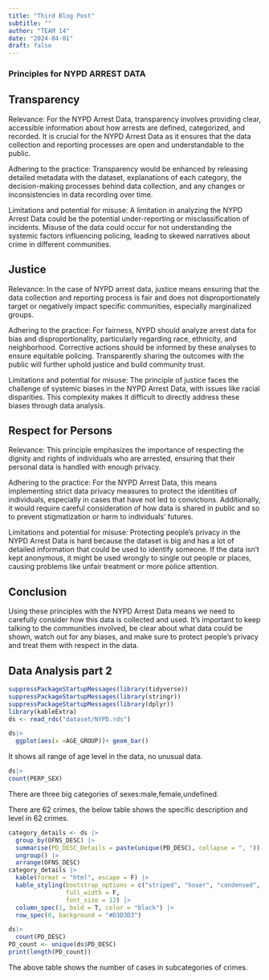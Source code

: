 ```yaml
---
title: "Third Blog Post"
subtitle: ""
author: "TEAM 14"
date: "2024-04-01"
draft: false
---
```


### Principles for NYPD ARREST DATA

## Transparency

Relevance: For the NYPD Arrest Data, transparency involves providing clear, accessible information about how arrests are defined, categorized, and recorded. It is crucial for the NYPD Arrest Data as it ensures that the data collection and reporting processes are open and understandable to the public.

Adhering to the practice: Transparency would be enhanced by releasing detailed metadata with the dataset, explanations of each category, the decision-making processes behind data collection, and any changes or inconsistencies in data recording over time.

Limitations and potential for misuse: A limitation in analyzing the NYPD Arrest Data could be the potential under-reporting or misclassification of incidents. Misuse of the data could occur for not understanding the systemic factors influencing policing, leading to skewed narratives about crime in different communities.

## Justice

Relevance: In the case of NYPD arrest data, justice means ensuring that the data collection and reporting process is fair and does not disproportionately target or negatively impact specific communities, especially marginalized groups.

Adhering to the practice: For fairness, NYPD should analyze arrest data for bias and disproportionality, particularly regarding race, ethnicity, and neighborhood. Corrective actions should be informed by these analyses to ensure equitable policing. Transparently sharing the outcomes with the public will further uphold justice and build community trust.

Limitations and potential for misuse: The principle of justice faces the challenge of systemic biases in the NYPD Arrest Data, with issues like racial disparities. This complexity makes it difficult to directly address these biases through data analysis.

## Respect for Persons 
Relevance: This principle emphasizes the importance of respecting the dignity and rights of individuals who are arrested, ensuring that their personal data is handled with enough privacy.

Adhering to the practice: For the NYPD Arrest Data, this means implementing strict data privacy measures to protect the identities of individuals, especially in cases that have not led to convictions. Additionally, it would require careful consideration of how data is shared in public and so to prevent stigmatization or harm to individuals’ futures.

Limitations and potential for misuse: Protecting people's privacy in the NYPD Arrest Data is hard because the dataset is big and has a lot of detailed information that could be used to identify someone. If the data isn’t kept anonymous, it might be used wrongly to single out people or places, causing problems like unfair treatment or more police attention.

## Conclusion
Using these principles with the NYPD Arrest Data means we need to carefully consider how this data is collected and used. It's important to keep talking to the communities involved, be clear about what data could be shown, watch out for any biases, and make sure to protect people's privacy and treat them with respect in the data.


## Data Analysis part 2
```r
suppressPackageStartupMessages(library(tidyverse))
suppressPackageStartupMessages(library(stringr))
suppressPackageStartupMessages(library(dplyr))
library(kableExtra)
ds <- read_rds("dataset/NYPD.rds")
```


```r
ds|>
  ggplot(aes(x =AGE_GROUP))+ geom_bar()
```
It shows all range of age level in the data, no unusual data.


```r
ds|>
count(PERP_SEX)
```
There are three big categories of sexes:male,female,undefined.


There are 62 crimes, the below table shows the specific description and level in 62 crimes.

```r
category_details <- ds |>
  group_by(OFNS_DESC) |>
  summarise(PD_DESC_Details = paste(unique(PD_DESC), collapse = ", ")) |>
  ungroup() |>
  arrange(OFNS_DESC)
category_details |>
  kable(format = "html", escape = F) |>
  kable_styling(bootstrap_options = c("striped", "hover", "condensed", "responsive"),
                full_width = F, 
                font_size = 12) |>
  column_spec(1, bold = T, color = "black") |>
  row_spec(0, background = "#D3D3D3") 
```
```r
ds|> 
  count(PD_DESC)
PD_count <- unique(ds$PD_DESC) 
print(length(PD_count))
```
The above table shows the number of cases in subcategories of crimes.
